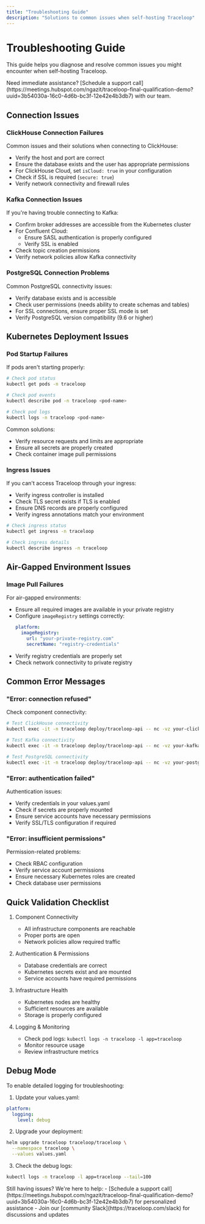 ```yaml
---
title: "Troubleshooting Guide"
description: "Solutions to common issues when self-hosting Traceloop"
---
```


# Troubleshooting Guide

This guide helps you diagnose and resolve common issues you might encounter when self-hosting Traceloop.

<Info>
  Need immediate assistance? [Schedule a support
  call](https://meetings.hubspot.com/ngazit/traceloop-final-qualification-demo?uuid=3b54030a-16c0-4d6b-bc3f-12e42e4b3db7)
  with our team.
</Info>

## Connection Issues

### ClickHouse Connection Failures

Common issues and their solutions when connecting to ClickHouse:

- Verify the host and port are correct
- Ensure the database exists and the user has appropriate permissions
- For ClickHouse Cloud, set `isCloud: true` in your configuration
- Check if SSL is required (`secure: true`)
- Verify network connectivity and firewall rules

### Kafka Connection Issues

If you're having trouble connecting to Kafka:

- Confirm broker addresses are accessible from the Kubernetes cluster
- For Confluent Cloud:
  - Ensure SASL authentication is properly configured
  - Verify SSL is enabled
- Check topic creation permissions
- Verify network policies allow Kafka connectivity

### PostgreSQL Connection Problems

Common PostgreSQL connectivity issues:

- Verify database exists and is accessible
- Check user permissions (needs ability to create schemas and tables)
- For SSL connections, ensure proper SSL mode is set
- Verify PostgreSQL version compatibility (9.6 or higher)

## Kubernetes Deployment Issues

### Pod Startup Failures

If pods aren't starting properly:

```bash
# Check pod status
kubectl get pods -n traceloop

# Check pod events
kubectl describe pod -n traceloop <pod-name>

# Check pod logs
kubectl logs -n traceloop <pod-name>
```

Common solutions:

- Verify resource requests and limits are appropriate
- Ensure all secrets are properly created
- Check container image pull permissions

### Ingress Issues

If you can't access Traceloop through your ingress:

- Verify ingress controller is installed
- Check TLS secret exists if TLS is enabled
- Ensure DNS records are properly configured
- Verify ingress annotations match your environment

```bash
# Check ingress status
kubectl get ingress -n traceloop

# Check ingress details
kubectl describe ingress -n traceloop
```

## Air-Gapped Environment Issues

### Image Pull Failures

For air-gapped environments:

- Ensure all required images are available in your private registry
- Configure `imageRegistry` settings correctly:
  ```yaml
  platform:
    imageRegistry:
      url: "your-private-registry.com"
      secretName: "registry-credentials"
  ```
- Verify registry credentials are properly set
- Check network connectivity to private registry

## Common Error Messages

### "Error: connection refused"

Check component connectivity:

```bash
# Test ClickHouse connectivity
kubectl exec -it -n traceloop deploy/traceloop-api -- nc -vz your-clickhouse-host 9000

# Test Kafka connectivity
kubectl exec -it -n traceloop deploy/traceloop-api -- nc -vz your-kafka-broker 9092

# Test PostgreSQL connectivity
kubectl exec -it -n traceloop deploy/traceloop-api -- nc -vz your-postgres-host 5432
```

### "Error: authentication failed"

Authentication issues:

- Verify credentials in your values.yaml
- Check if secrets are properly mounted
- Ensure service accounts have necessary permissions
- Verify SSL/TLS configuration if required

### "Error: insufficient permissions"

Permission-related problems:

- Check RBAC configuration
- Verify service account permissions
- Ensure necessary Kubernetes roles are created
- Check database user permissions

## Quick Validation Checklist

1. Component Connectivity

   - All infrastructure components are reachable
   - Proper ports are open
   - Network policies allow required traffic

2. Authentication & Permissions

   - Database credentials are correct
   - Kubernetes secrets exist and are mounted
   - Service accounts have required permissions

3. Infrastructure Health

   - Kubernetes nodes are healthy
   - Sufficient resources are available
   - Storage is properly configured

4. Logging & Monitoring
   - Check pod logs: `kubectl logs -n traceloop -l app=traceloop`
   - Monitor resource usage
   - Review infrastructure metrics

## Debug Mode

To enable detailed logging for troubleshooting:

1. Update your values.yaml:

```yaml
platform:
  logging:
    level: debug
```

2. Upgrade your deployment:

```bash
helm upgrade traceloop traceloop/traceloop \
  --namespace traceloop \
  --values values.yaml
```

3. Check the debug logs:

```bash
kubectl logs -n traceloop -l app=traceloop --tail=100
```

<Note>
  Still having issues? We're here to help: - [Schedule a support
  call](https://meetings.hubspot.com/ngazit/traceloop-final-qualification-demo?uuid=3b54030a-16c0-4d6b-bc3f-12e42e4b3db7)
  for personalized assistance - Join our [community
  Slack](https://traceloop.com/slack) for discussions and updates
</Note>
